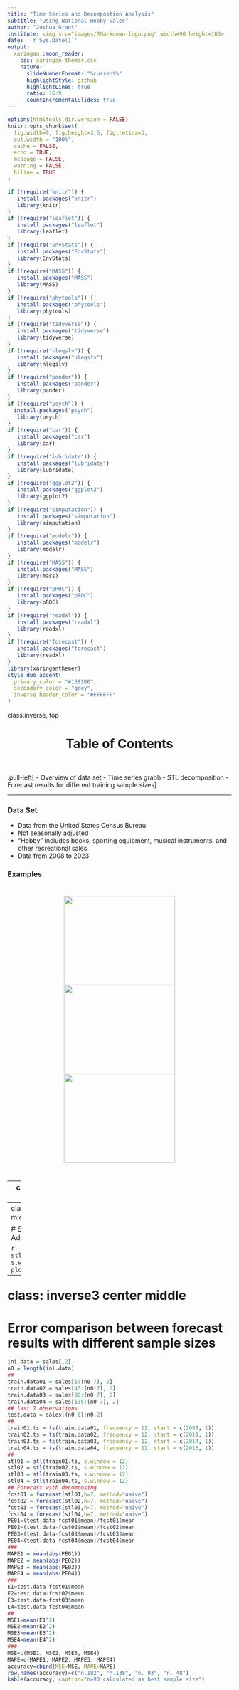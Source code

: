 ---
title: "Time Series and Decompostion Analysis"
subtitle: "Using National Hobby Sales"  
author: "Joshua Grant"
institute: <img src="images/RMarkdown-logo.png" width=90 height=100>
date: '`r Sys.Date()`'
output:
  xaringan::moon_reader:
    css: xaringan-themer.css
    nature:
      slideNumberFormat: "%current%"
      highlightStyle: github
      highlightLines: true
      ratio: 16:9
      countIncrementalSlides: true
---

```{r setup, include=FALSE}
options(htmltools.dir.version = FALSE)
knitr::opts_chunk$set(
  fig.width=9, fig.height=3.5, fig.retina=3,
  out.width = "100%",
  cache = FALSE,
  echo = TRUE,
  message = FALSE, 
  warning = FALSE,
  hiline = TRUE
)
```

```{r xaringan-themer, include=FALSE, warning=FALSE}
if (!require("knitr")) {
   install.packages("knitr")
   library(knitr)
}
if (!require("leaflet")) {
   install.packages("leaflet")
   library(leaflet)
}
if (!require("EnvStats")) {
   install.packages("EnvStats")
   library(EnvStats)
}
if (!require("MASS")) {
   install.packages("MASS")
   library(MASS)
}
if (!require("phytools")) {
   install.packages("phytools")
   library(phytools)
}
if (!require("tidyverse")) {
   install.packages("tidyverse")
   library(tidyverse)
}
if (!require("nleqslv")) {
   install.packages("nleqslv")
   library(nleqslv)
}
if (!require("pander")) {
   install.packages("pander")
   library(pander)
}
if (!require("psych")) {   
  install.packages("psych")
   library(psych)
}
if (!require("car")) {
   install.packages("car")
   library(car)
}
if (!require("lubridate")) {
   install.packages("lubridate")
   library(lubridate)
}
if (!require("ggplot2")) {
   install.packages("ggplot2")
   library(ggplot2)
}
if (!require("simputation")) {
   install.packages("simputation")
   library(simputation)
}
if (!require("modelr")) {
   install.packages("modelr")
   library(modelr)
}
if (!require("MASS")) {
   install.packages("MASS")
   library(mass)
}
if (!require("pROC")) {
   install.packages("pROC")
   library(pROC)
}
if (!require("readxl")) {
   install.packages("readxl")
   library(readxl)
}
if (!require("forecast")) {
   install.packages("forecast")
   library(readxl)
}
library(xaringanthemer)
style_duo_accent(
  primary_color = "#1381B0",
  secondary_color = "grey",
  inverse_header_color = "#FFFFFF"
)
```

class:inverse, top

<h1 align="center"> Table of Contents</h1>
<BR>

.pull-left[
- Overview of data set
- Time series graph
- STL decomposition
- Forecast results for different training sample sizes
]




---

### Data Set

- Data from the United States Census Bureau
- Not seasonally adjusted
- "Hobby" includes books, sporting equipment, musical instruments, and other recreational sales
- Data from 2008 to 2023



### Examples


<h1 align="center"> <img src="images/book.jpg" width=250 height=200> <img src="images/Music.jpg" width=250 height=200> <img src="images/sports.jpg" width=250 height=200><h1>



---
class: inverse3 center middle 

# Hobby Sales between Jan 2008 and Sep 2023

```{r  echo=FALSE}

sales <- read.csv(file="https://raw.githubusercontent.com/JoshuaGrant24/Monthly-Sales/main/SeriesReport-202311131617.csv")
sales <- head(sales,-3)
sales <- tail(sales,-192)
sales.ts = ts(sales[,2], frequency = 12, start = c(2008, 1))
plot(sales.ts, ylab="Sales (Millions USD)", xlab="Year")
```



---
class: inverse3 center middle 

# STL Decomposition of Additive Time Series

```{r  echo=FALSE}

stl.decomp=stl(sales.ts, s.window = 12)
plot(stl.decomp)
```


---
class: inverse3 center middle 

# Error comparison between forecast results with different sample sizes

```{r  echo=FALSE}
ini.data = sales[,2]
n0 = length(ini.data)
##
train.data01 = sales[1:(n0-7), 2]
train.data02 = sales[45:(n0-7), 2]
train.data03 = sales[90:(n0-7), 2]
train.data04 = sales[135:(n0-7), 2]
## last 7 observations
test.data = sales[(n0-6):n0,2]
##
train01.ts = ts(train.data01, frequency = 12, start = c(2008, 1))
train02.ts = ts(train.data02, frequency = 12, start = c(2011, 1))
train03.ts = ts(train.data03, frequency = 12, start = c(2014, 1))
train04.ts = ts(train.data04, frequency = 12, start = c(2016, 1))
##
stl01 = stl(train01.ts, s.window = 12)
stl02 = stl(train02.ts, s.window = 12)
stl03 = stl(train03.ts, s.window = 12)
stl04 = stl(train04.ts, s.window = 12)
## Forecast with decomposing
fcst01 = forecast(stl01,h=7, method="naive")
fcst02 = forecast(stl02,h=7, method="naive")
fcst03 = forecast(stl03,h=7, method="naive")
fcst04 = forecast(stl04,h=7, method="naive")
PE01=(test.data-fcst01$mean)/fcst01$mean
PE02=(test.data-fcst02$mean)/fcst02$mean
PE03=(test.data-fcst03$mean)/fcst03$mean
PE04=(test.data-fcst04$mean)/fcst04$mean
###
MAPE1 = mean(abs(PE01))
MAPE2 = mean(abs(PE02))
MAPE3 = mean(abs(PE03))
MAPE4 = mean(abs(PE04))
###
E1=test.data-fcst01$mean
E2=test.data-fcst02$mean
E3=test.data-fcst03$mean
E4=test.data-fcst04$mean
##
MSE1=mean(E1^2)
MSE2=mean(E2^2)
MSE3=mean(E3^2)
MSE4=mean(E4^2)
###
MSE=c(MSE1, MSE2, MSE3, MSE4)
MAPE=c(MAPE1, MAPE2, MAPE3, MAPE4)
accuracy=cbind(MSE=MSE, MAPE=MAPE)
row.names(accuracy)=c("n.182", "n.138", "n. 93", "n. 48")
kable(accuracy, caption="n=93 calculated as best sample size")
```



